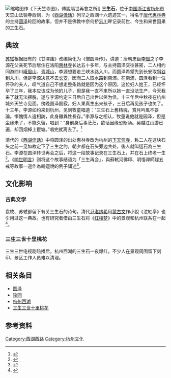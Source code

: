 [[File:沈周-下天竺寺圖.jpg|缩略图]]作《下天竺寺图》，傳說隔世再會之所]]
{{Not||text=佛教中的[[三生石|三生石]]}}
'''三生石'''，位于[[中国|中国]][[浙江省|浙江省]][[杭州市|杭州市]]天竺山法镜寺西侧，为《[[西湖佳话|西湖佳话]]》列举之西湖十六遗迹其一，得名于[[唐代|唐代]][[惠林寺|惠林寺]]的主持[[圆泽|圆泽]]轮回的故事，但并不是佛教中奈何桥[[忘川|忘川]]畔记录前世、今生和来世因果的三生石。

== 典故 ==
{{Wikisource|僧圓澤傳}}{{See also|圆泽}}
[[苏轼|苏轼]]根据旧有的《甘澤謠》改编简化为《僧圆泽传》，讲道：唐朝忠臣[[李憕|李憕]]之子李源在父亲死节后居住在洛阳[[惠林寺|惠林寺]]长达五十多年，与主持圆泽交往甚密，二人相约同游四川[[峨眉山|峨眉山]]、[[青城山|青城山]]，李源想要走三峡水路入川，而圆泽希望先到长安取[[蜀道|斜谷]]到入川，但是李源决意不去[[长安|长安]]，因而二人取水路到南浦。在南浦，圆泽看到一位怀孕的夫人，叹气道自己不想走整条路就是因为这个原因，这位妇人姓王，已经怀孕了三年，我本应该成为他的儿子，但是我一直不来所以她一直没法生产，今天我来了就无法摆脱，遂与李源约定三日后自己出世以笑为信，十三年后中秋夜在杭州城外天竺寺见面。傍晚圆泽圆寂，妇人果真生出来孩子，三日后再见孩子也笑了。十三年，李源如约来到杭州，见到牧童唱道：“三生石上舊精魂，賞月吟風不要論。慚愧情人遠相訪，此身雖異性長存。”李源与之相认，牧童说他就是园泽，但是尘缘未了，不能久留，唱到：“身前身后事茫茫，欲话因缘恐断肠。吴越江山游已遍，却回烟棹上瞿塘。”唱完就离去了。<ref>{{Cite wikisource|title=僧圓澤傳|author=蘇軾|date=北宋|wslanguage=zh}}</ref>

清代的《[[西湖佳话|西湖佳话]]》中将圆泽的出处惠林寺改为杭州的[[下天竺寺|下天竺寺]]，称二人在这块石头之前一见如故定下了三生之约，朝夕都在石头旁边共处，後人就叫這石為三生石。李源在圆泽转世再会之后，将这一段故事记录在三生石上，并在石上终老一生<ref>{{Cite wikisource|title=西湖佳話：三生石跡|author=墨浪子|date=清|wslanguage=zh|wslink=西湖佳話/13}}</ref>。《[[喻世明言|喻世明言]]》则将这个故事结语为「三生再会」，與蘇軾河佛印、明悟禪師趕五戒等故事一道作為輪迴說的例子講述<ref>{{Cite wikisource|title=喻世明言第三十卷：明悟禪師趕五戒|author=馮夢龍|date=明代|wslanguage=zh|wslink=喻世明言/第30卷}}</ref>。

== 文化影响 ==

=== 古典文学 ===
袁枚、苏轼都留下有关三生石的诗句。清代[[尹湛納希|尹湛纳希]]用[[蒙古文|蒙古文]]作小說《泣紅亭》也引用过这一典故。也有研究者借由三生石将《[[红楼梦|红楼梦]]》中的景观和杭州联系在一起<ref>{{Cite book|chapter=|url=https://books.google.com/books?id=YhMlDwAAQBAJ&pg=PA286&lpg=PA286&dq=%E4%B8%89%E7%94%9F%E7%9F%B3+%E6%9D%AD%E5%B7%9E&source=bl&ots=aKaoVjGOhc&sig=ACfU3U235ymGukWAONaLoA-sW5tZJSKJEw&hl=zh-TW&sa=X&ved=2ahUKEwj84duV8K_qAhUoAp0JHeHRA8AQ6AEwCnoECGgQAQ#v=onepage&q=%E4%B8%89%E7%94%9F%E7%9F%B3%20%E6%9D%AD%E5%B7%9E&f=false|publisher=American Academic Press|date=2017-04-18|isbn=978-1-63181-827-1|language=zh|first=REN|last=HUI|title=红楼梦诞生在南京|year=2017|location=|page=286|access-date=2020-07-03|archive-date=2020-07-15|archive-url=https://web.archive.org/web/20200715114415/https://books.google.com/books?id=YhMlDwAAQBAJ&pg=PA286&lpg=PA286&dq=%E4%B8%89%E7%94%9F%E7%9F%B3+%E6%9D%AD%E5%B7%9E&source=bl&ots=aKaoVjGOhc&sig=ACfU3U235ymGukWAONaLoA-sW5tZJSKJEw&hl=zh-TW&sa=X&ved=2ahUKEwj84duV8K_qAhUoAp0JHeHRA8AQ6AEwCnoECGgQAQ#v=onepage&q=%E4%B8%89%E7%94%9F%E7%9F%B3%20%E6%9D%AD%E5%B7%9E&f=false|dead-url=no}}</ref>。

=== 三生三世十里桃花 ===
{{参见|三生三世十里桃花 (电视剧)}}
三生三世电视剧热播后，杭州西湖的三生石一夜爆红，不少人在景观周围留下刻印，景区工作人员难以清理。

== 相关条目 ==

* [[圆泽|圆泽]]
* [[轮回|轮回]]
* [[西湖|杭州西湖]]
* [[三生三世十里桃花_(电视剧)|三生三世十里桃花]]

== 参考资料 ==
{{Reflist|30em}}
[[Category:西湖西路|Category:西湖西路]]
[[Category:杭州文化|Category:杭州文化]]
{{西湖十六遗迹}}